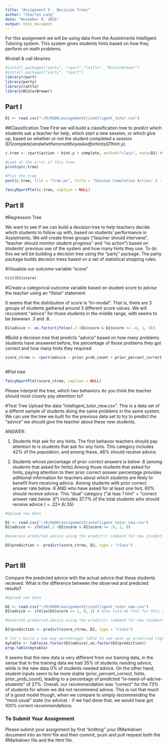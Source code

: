 ```yaml
---
title: "Assignment 5 - Decision Trees"
author: "Charles Lang"
date: "November 9, 2016"
output: html_document
---
```

For this assignment we will be using data from the Assistments Intelligent Tutoring system. This system gives students hints based on how they perform on math problems. 

#Install & call libraries
```r
#install.packages("party", "rpart","rattle", "RColorBrewer")
#install.packages("party", "rpart")
library(rpart)
library(party)
library(rattle)
library(RColorBrewer)

```

## Part I
```r
D1 <- read.csv("~/R/HUDK/assignment5/intelligent_tutor.csv")
```

##Classification Tree
First we will build a classification tree to predict which students ask a teacher for help, which start a new session, or which give up, based on whether or not the student completed a session (D1$complete) and whether or not they asked for hints (D1$hint.y). 
```r

c.tree <- rpart(action ~ hint.y + complete, method="class", data=D1) #Notice the standard R notion for a formula X ~ Y

#Look at the error of this tree
printcp(c.tree)

#Plot the tree
post(c.tree, file = "tree.ps", title = "Session Completion Action: 1 - Ask teacher, 2 - Start new session, 3 - Give up")

fancyRpartPlot(c.tree, caption = NULL)

```
## Part II

#Regression Tree

We want to see if we can build a decision tree to help teachers decide which students to follow up with, based on students' performance in Assistments. We will create three groups ("teacher should intervene", "teacher should monitor student progress" and "no action") based on students' previous use of the system and how many hints they use. To do this we will be building a decision tree using the "party" package. The party package builds decision trees based on a set of statistical stopping rules.

#Visualize our outcome variable "score"
```r
hist(D1$score)
```

#Create a categorical outcome variable based on student score to advise the teacher using an "ifelse" statement

It seems that the distribution of score is "tri-modal". That is, there are 3 groups of students gathered around 3 different score values. We will reccoment "advice" for those students in the middle range, with seems to be bewwwn .3 and .6.

```r
D1$advice <- as.factor(ifelse(.3 <D1$score & D1$score <= .6, 1, 0))
```

#Build a decision tree that predicts "advice" based on how many problems students have answered before, the percentage of those problems they got correct and how many hints they required
```r
score_ctree <- rpart(advice ~ prior_prob_count + prior_percent_correct + hints, method="class", data=D1)
  
```

#Plot tree
```r
fancyRpartPlot(score_ctree, caption = NULL)
```

Please interpret the tree, which two behaviors do you think the teacher should most closely pay attemtion to?

#Test Tree
Upload the data "intelligent_tutor_new.csv". This is a data set of a differnt sample of students doing the same problems in the same system. We can use the tree we built for the previous data set to try to predict the "advice" we should give the teacher about these new students. 

ANSWER:

1) Students that ask for any hints. The first behavior teachers should pay attention to is students that ask for any hints. This category includes 42% of the population, and among these, 48% should receive advice.

2) Students whose percentage of prior correct answers is below .6 (among students that asked for hints).Among those students that asked for hints, paying attention to their prior correct answer percentage provides adittional information for teachers about which students are likely to benefit from receiving advice. Among students with prior correct answer rate below .6 AND who have asked for at least one hint, 60% should receive advice. This "dual" category ("at leas 1 hint" + "correct answer rate below .6") includes 37.7% of the total students who should receive advice ( = .22*.6/.35)  

```r
#Upload new data

D2 <- read.csv("~/R/HUDK/assignment5/intelligent_tutor_new.csv")
D2$advice <- ifelse(.3 <D2$score & D2$score <= .6, 1, 0)

#Generate predicted advice using the predict() command for new students based on tree generated from old students

D2$prediction <- predict(score_ctree, D2, type = "class")
  
``` 

## Part III

Compare the predicted advice with the actual advice that these students recieved. What is the difference between the observed and predicted results?

```r
#Upload new data

D2 <- read.csv("~/R/HUDK/assignment5/intelligent_tutor_new.csv")
D2$advice <- ifelse(D2$score == 1, 0, 1) # Anna told me that for this variable, students coded as "1" should not receive advice, while students coded "0" should (I find this actually very weired since everyone in the dataset has score =1)

#Generate predicted advice using the predict() command for new students based on tree generated from old students

D2$prediction <- predict(score_ctree, D2, type = "class")

# let's build a two-way percentages table to see what we predicted right and wrong
mytable <- table(as.factor(D2$advice),as.factor(D2$prediction))
prop.table(mytable)
``` 

It seems that the new data is very different from our training data, in the sense that in the training data we had 35% of students needing advice, while in the new data 0% of students needed advice. On the other hand, student inputs seem to be more stable (prior_percent_correct, hints, prior_prob_count), leading to a percentage of predicted "in-need-of-adcive-students" of 27%. Overall, our recommendation was "correct" for the 73% of students for whom we did not recommend advice. This is not that much of a good model though, when we compare to simply recommending the "most usual" state (no advice) - if we had done that, we would have got 100% correct recommendations.    






### To Submit Your Assignment

Please submit your assignment by first "knitting" your RMarkdown document into an html file and then commit, push and pull request both the RMarkdown file and the html file.

